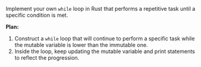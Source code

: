 Implement your own `while` loop in Rust that performs a repetitive task until a specific condition is met.

**Plan:**
1. Construct a `while` loop that will continue to perform a specific task while the mutable variable is lower than the immutable one.
3. Inside the loop, keep updating the mutable variable and print statements to reflect the progression.